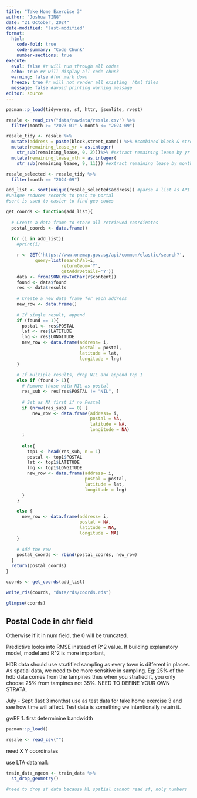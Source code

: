 ```yaml
---
title: "Take Home Exercise 3"
author: "Joshua TING"
date: "21 October, 2024"
date-modified: "last-modified"
format:
  html:
    code-fold: true
    code-summary: "Code Chunk"
    number-sections: true
execute:
  eval: false #r will run through all codes
  echo: true #r will display all code chunk
  warning: false #for mark down
  freeze: true #r will not render all existing  html files
  message: false #avoid printing warning message
editor: source
---
```


```r
pacman::p_load(tidyverse, sf, httr, jsonlite, rvest)
```

```r
resale <- read_csv("data/rawdata/resale.csv") %>%
  filter(month >= "2023-01" & month <= "2024-09")
```

```r
resale_tidy <- resale %>%
  mutate(address = paste(block,street_name)) %>% #combined block & street name
  mutate(remaining_lease_yr = as.integer(
    str_sub(remaining_lease, 0, 2)))%>% #extract remaining lease by yr
  mutate(remaining_lease_mth = as.integer(
    str_sub(remaining_lease, 9, 11))) #extract remaining lease by month
```

```r
resale_selected <- resale_tidy %>%
  filter(month == "2024-09")
```

```r
add_list <- sort(unique(resale_selected$address)) #parse a list as API cannot read df
#unique reduces records to pass to portal
#sort is used to easier to find geo codes
```

```r
get_coords <- function(add_list){
  
  # Create a data frame to store all retrieved coordinates
  postal_coords <- data.frame()
    
  for (i in add_list){
    #print(i)

    r <- GET('https://www.onemap.gov.sg/api/common/elastic/search?',
           query=list(searchVal=i,
                     returnGeom='Y',
                     getAddrDetails='Y'))
    data <- fromJSON(rawToChar(r$content))
    found <- data$found
    res <- data$results
    
    # Create a new data frame for each address
    new_row <- data.frame()
    
    # If single result, append 
    if (found == 1){
      postal <- res$POSTAL 
      lat <- res$LATITUDE
      lng <- res$LONGITUDE
      new_row <- data.frame(address= i, 
                            postal = postal, 
                            latitude = lat, 
                            longitude = lng)
    }
    
    # If multiple results, drop NIL and append top 1
    else if (found > 1){
      # Remove those with NIL as postal
      res_sub <- res[res$POSTAL != "NIL", ]
      
      # Set as NA first if no Postal
      if (nrow(res_sub) == 0) {
          new_row <- data.frame(address= i, 
                                postal = NA, 
                                latitude = NA, 
                                longitude = NA)
      }
      
      else{
        top1 <- head(res_sub, n = 1)
        postal <- top1$POSTAL 
        lat <- top1$LATITUDE
        lng <- top1$LONGITUDE
        new_row <- data.frame(address= i, 
                              postal = postal, 
                              latitude = lat, 
                              longitude = lng)
      }
    }

    else {
      new_row <- data.frame(address= i, 
                            postal = NA, 
                            latitude = NA, 
                            longitude = NA)
    }
    
    # Add the row
    postal_coords <- rbind(postal_coords, new_row)
  }
  return(postal_coords)
}
```

```r
coords <- get_coords(add_list)
```

```r
write_rds(coords, "data/rds/coords.rds")
```

```r
glimpse(coords)
```

::: callout-caution
## Postal Code in chr field

Otherwise if it in num field, the 0 will be truncated.
:::

Predictive looks into RMSE instead of R\^2 value. If building explanatory model, model and R\^2 is more important,

HDB data should use stratified sampling as every town is different in places. As spatial data, we need to be more sensitive in sampling. Eg: 25% of the hdb data comes from the tampines thus when you strafied it, you only choose 25% from tampines not 35%. NEED TO DEFINE YOUR OWN STRATA.

July - Sept (last 3 months) use as test data for take home exercise 3 and see how time will affect. Test data is something we intentionally retain it.

gwRF 1. first determinine bandwidth

```r
pacman::p_load()
```

```r
resale <- read_csv("")
```

need X Y coordinates

use LTA datamall:

```r
train_data_ngeom <- train_data %>%
  st_drop_geometry()

#need to drop sf data because ML spatial cannot read sf, noly numbers
```
